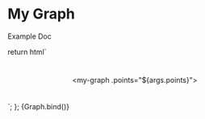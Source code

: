 
<Meta title="Graph" component="my-graph" />

# My Graph

Example Doc

  return html`<div id="graph" style="padding: 5%; display: flex; justify-content: center;">
    <my-graph .points="${args.points}"></my-graph>
  </div>`;
};

<Canvas>
  <Story
    name="Graph"
    args={{
      points: data
    }}
  >
    {Graph.bind()}
  </Story>
</Canvas>
